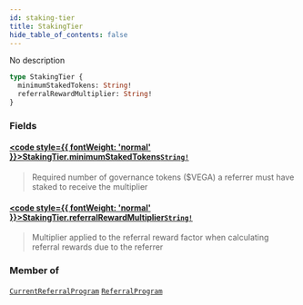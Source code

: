 ```yaml
---
id: staking-tier
title: StakingTier
hide_table_of_contents: false
---
```








No description

```graphql
type StakingTier {
  minimumStakedTokens: String!
  referralRewardMultiplier: String!
}
```


### Fields

#### [<code style={{ fontWeight: 'normal' }}>StakingTier.<b>minimumStakedTokens</b></code>](#)<Bullet />[`String!`](/testnet/api/graphql/scalars/string) <Badge class="secondary" text="non-null"/> <Badge class="secondary" text="scalar"/>
> Required number of governance tokens ($VEGA) a referrer must have staked to receive the multiplier
> 

#### [<code style={{ fontWeight: 'normal' }}>StakingTier.<b>referralRewardMultiplier</b></code>](#)<Bullet />[`String!`](/testnet/api/graphql/scalars/string) <Badge class="secondary" text="non-null"/> <Badge class="secondary" text="scalar"/>
> Multiplier applied to the referral reward factor when calculating referral rewards due to the referrer
> 



### Member of

[`CurrentReferralProgram`](/testnet/api/graphql/objects/current-referral-program)  <Badge class="secondary" text="object"/><Bullet />[`ReferralProgram`](/testnet/api/graphql/objects/referral-program)  <Badge class="secondary" text="object"/>



